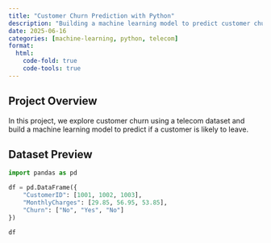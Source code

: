 ```yaml
---
title: "Customer Churn Prediction with Python"
description: "Building a machine learning model to predict customer churn in the telecom industry."
date: 2025-06-16
categories: [machine-learning, python, telecom]
format:
  html:
    code-fold: true
    code-tools: true
---
```


## Project Overview

In this project, we explore customer churn using a telecom dataset and build a machine learning model to predict if a customer is likely to leave.

## Dataset Preview

```python
import pandas as pd

df = pd.DataFrame({
    "CustomerID": [1001, 1002, 1003],
    "MonthlyCharges": [29.85, 56.95, 53.85],
    "Churn": ["No", "Yes", "No"]
})

df
```



